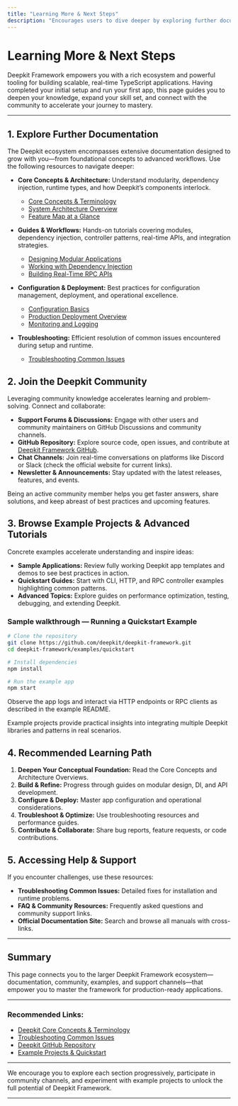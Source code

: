```yaml
---
title: "Learning More & Next Steps"
description: "Encourages users to dive deeper by exploring further documentation, joining the community, and browsing example projects and advanced guides. Connects to community resources, support channels, and the main documentation for continued success."
---
```


# Learning More & Next Steps

Deepkit Framework empowers you with a rich ecosystem and powerful tooling for building scalable, real-time TypeScript applications. Having completed your initial setup and run your first app, this page guides you to deepen your knowledge, expand your skill set, and connect with the community to accelerate your journey to mastery.

---

## 1. Explore Further Documentation

The Deepkit ecosystem encompasses extensive documentation designed to grow with you—from foundational concepts to advanced workflows. Use the following resources to navigate deeper:

- **Core Concepts & Architecture:** Understand modularity, dependency injection, runtime types, and how Deepkit’s components interlock.
  - [Core Concepts & Terminology](/overview/architecture-core-concepts/core-concepts)
  - [System Architecture Overview](/overview/architecture-core-concepts/architecture-diagram)
  - [Feature Map at a Glance](/overview/architecture-core-concepts/feature-overview)

- **Guides & Workflows:** Hands-on tutorials covering modules, dependency injection, controller patterns, real-time APIs, and integration strategies.
  - [Designing Modular Applications](/guides/core-workflows/module-system-guide)
  - [Working with Dependency Injection](/guides/core-workflows/dependency-injection-basics)
  - [Building Real-Time RPC APIs](/guides/real-time-apis-and-integrations/building-rpc-apis)

- **Configuration & Deployment:** Best practices for configuration management, deployment, and operational excellence.
  - [Configuration Basics](/getting-started/first-app-setup/configuration-basics)
  - [Production Deployment Overview](/deployment/deploying-to-production/production-deployment-overview)
  - [Monitoring and Logging](/deployment/operational-excellence/monitoring-and-logging)

- **Troubleshooting:** Efficient resolution of common issues encountered during setup and runtime.
  - [Troubleshooting Common Issues](/getting-started/troubleshooting-next-steps/common-issues)


## 2. Join the Deepkit Community

Leveraging community knowledge accelerates learning and problem-solving. Connect and collaborate:

- **Support Forums & Discussions:** Engage with other users and community maintainers on GitHub Discussions and community channels.
- **GitHub Repository:** Explore source code, open issues, and contribute at [Deepkit Framework GitHub](https://github.com/deepkit/deepkit-framework).
- **Chat Channels:** Join real-time conversations on platforms like Discord or Slack (check the official website for current links).
- **Newsletter & Announcements:** Stay updated with the latest releases, features, and events.

<Tip>
Being an active community member helps you get faster answers, share solutions, and keep abreast of best practices and upcoming features.
</Tip>

## 3. Browse Example Projects & Advanced Tutorials

Concrete examples accelerate understanding and inspire ideas:

- **Sample Applications:** Review fully working Deepkit app templates and demos to see best practices in action.
- **Quickstart Guides:** Start with CLI, HTTP, and RPC controller examples highlighting common patterns.
- **Advanced Topics:** Explore guides on performance optimization, testing, debugging, and extending Deepkit.

### Sample walkthrough — Running a Quickstart Example

```bash
# Clone the repository
git clone https://github.com/deepkit/deepkit-framework.git
cd deepkit-framework/examples/quickstart

# Install dependencies
npm install

# Run the example app
npm start
```

Observe the app logs and interact via HTTP endpoints or RPC clients as described in the example README.

<Note>
Example projects provide practical insights into integrating multiple Deepkit libraries and patterns in real scenarios.
</Note>

## 4. Recommended Learning Path

1. **Deepen Your Conceptual Foundation:** Read the Core Concepts and Architecture Overviews.
2. **Build & Refine:** Progress through guides on modular design, DI, and API development.
3. **Configure & Deploy:** Master app configuration and operational considerations.
4. **Troubleshoot & Optimize:** Use troubleshooting resources and performance guides.
5. **Contribute & Collaborate:** Share bug reports, feature requests, or code contributions.

## 5. Accessing Help & Support

If you encounter challenges, use these resources:

- **Troubleshooting Common Issues:** Detailed fixes for installation and runtime problems.
- **FAQ & Community Resources:** Frequently asked questions and community support links.
- **Official Documentation Site:** Search and browse all manuals with cross-links.

---

## Summary

This page connects you to the larger Deepkit Framework ecosystem—documentation, community, examples, and support channels—that empower you to master the framework for production-ready applications.

---

### Recommended Links:
- [Deepkit Core Concepts & Terminology](/overview/architecture-core-concepts/core-concepts)
- [Troubleshooting Common Issues](/getting-started/troubleshooting-next-steps/common-issues)
- [Deepkit GitHub Repository](https://github.com/deepkit/deepkit-framework)
- [Example Projects & Quickstart](https://github.com/deepkit/deepkit-framework/tree/main/examples)

---

We encourage you to explore each section progressively, participate in community channels, and experiment with example projects to unlock the full potential of Deepkit Framework.

---